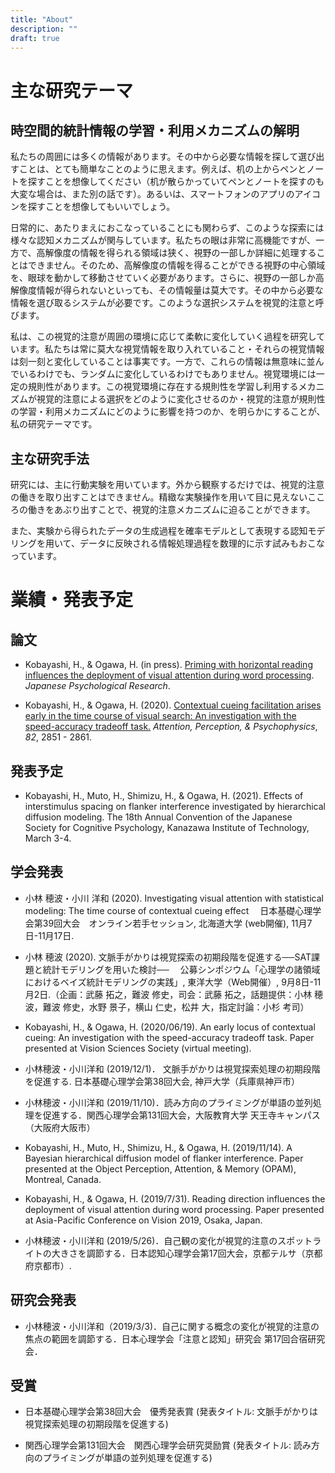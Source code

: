 ```yaml
---
title: "About"
description: ""
draft: true
---
```


# 主な研究テーマ

## 時空間的統計情報の学習・利用メカニズムの解明

私たちの周囲には多くの情報があります。その中から必要な情報を探して選び出すことは、とても簡単なことのように思えます。例えば、机の上からペンとノートを探すことを想像してください（机が散らかっていてペンとノートを探すのも大変な場合は、また別の話です）。あるいは、スマートフォンのアプリのアイコンを探すことを想像してもいいでしょう。

日常的に、あたりまえにおこなっていることにも関わらず、このような探索には様々な認知メカニズムが関与しています。私たちの眼は非常に高機能ですが、一方で、高解像度の情報を得られる領域は狭く、視野の一部しか詳細に処理することはできません。そのため、高解像度の情報を得ることができる視野の中心領域を、眼球を動かして移動させていく必要があります。さらに、視野の一部しか高解像度情報が得られないといっても、その情報量は莫大です。その中から必要な情報を選び取るシステムが必要です。このような選択システムを視覚的注意と呼びます。

私は、この視覚的注意が周囲の環境に応じて柔軟に変化していく過程を研究しています。私たちは常に莫大な視覚情報を取り入れていること・それらの視覚情報は刻一刻と変化していることは事実です。一方で、これらの情報は無意味に並んでいるわけでも、ランダムに変化しているわけでもありません。視覚環境には一定の規則性があります。この視覚環境に存在する規則性を学習し利用するメカニズムが視覚的注意による選択をどのように変化させるのか・視覚的注意が規則性の学習・利用メカニズムにどのように影響を持つのか、を明らかにすることが、私の研究テーマです。


## 主な研究手法

研究には、主に行動実験を用いています。外から観察するだけでは、視覚的注意の働きを取り出すことはできません。精緻な実験操作を用いて目に見えないこころの働きをあぶり出すことで、視覚的注意メカニズムに迫ることができます。

また、実験から得られたデータの生成過程を確率モデルとして表現する認知モデリングを用いて、データに反映される情報処理過程を数理的に示す試みもおこなっています。


# 業績・発表予定

## 論文

- Kobayashi, H., & Ogawa, H. (in press). [Priming with horizontal reading influences the deployment of visual attention during word processing](https://doi.org/10.1111/jpr.12315). *Japanese Psychological Research*.

- Kobayashi, H., & Ogawa, H. (2020). [Contextual cueing facilitation arises early in the time course of visual search: An investigation with the speed-accuracy tradeoff task.](https://link.springer.com/article/10.3758/s13414-020-02028-9) *Attention, Perception, & Psychophysics*, *82*, 2851 - 2861.


## 発表予定

- Kobayashi, H., Muto, H., Shimizu, H., & Ogawa, H. (2021). Effects of interstimulus spacing on flanker interference investigated by hierarchical diffusion modeling. The 18th Annual Convention of the Japanese Society for Cognitive Psychology, Kanazawa Institute of Technology, March 3-4.


## 学会発表

- 小林 穂波・小川 洋和 (2020). Investigating visual attention with statistical modeling: The time course of contextual cueing effect 　日本基礎心理学会第39回大会　オンライン若手セッション, 北海道大学 (web開催), 11月7日-11月17日.

- 小林 穂波 (2020). 文脈手がかりは視覚探索の初期段階を促進する──SAT課題と統計モデリングを用いた検討── 　公募シンポジウム「心理学の諸領域におけるベイズ統計モデリングの実践」, 東洋大学（Web開催）, 9月8日-11月2日.（企画：武藤 拓之，難波 修史，司会：武藤 拓之，話題提供：小林 穂波，難波 修史，水野 景子，横山 仁史，松井 大，指定討論：小杉 考司）

- Kobayashi, H., & Ogawa, H. (2020/06/19). An early locus of contextual cueing: An investigation with the speed-accuracy tradeoff task. Paper presented at Vision Sciences Society (virtual meeting).

- 小林穂波・小川洋和 (2019/12/1)． 文脈手がかりは視覚探索処理の初期段階を促進する. 日本基礎心理学会第38回大会, 神戸大学（兵庫県神戸市）

- 小林穂波・小川洋和 (2019/11/10)．読み方向のプライミングが単語の並列処理を促進する．関西心理学会第131回大会，大阪教育大学 天王寺キャンパス（大阪府大阪市）

- Kobayashi, H., Muto, H., Shimizu, H., & Ogawa, H. (2019/11/14). A Bayesian hierarchical diffusion model of flanker interference. Paper presented at the Object Perception, Attention, & Memory (OPAM), Montreal, Canada.

- Kobayashi, H., & Ogawa, H. (2019/7/31). Reading direction influences the deployment of visual attention during word processing. Paper presented at Asia-Pacific Conference on Vision 2019, Osaka, Japan.

- 小林穂波・小川洋和 (2019/5/26)．自己観の変化が視覚的注意のスポットライトの大きさを調節する．日本認知心理学会第17回大会，京都テルサ（京都府京都市）. 


## 研究会発表

- 小林穂波・小川洋和（2019/3/3)．自己に関する概念の変化が視覚的注意の焦点の範囲を調節する．日本心理学会「注意と認知」研究会 第17回合宿研究会．



## 受賞

- 日本基礎心理学会第38回大会　優秀発表賞 (発表タイトル: 文脈手がかりは視覚探索処理の初期段階を促進する)

- 関西心理学会第131回大会　関西心理学会研究奨励賞 (発表タイトル: 読み方向のプライミングが単語の並列処理を促進する)
